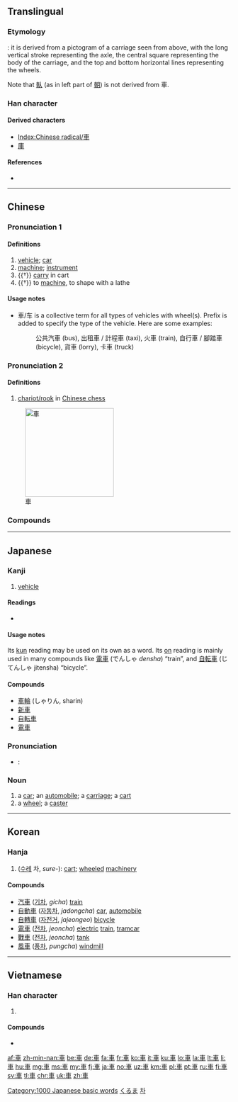 {{also|车|倝}}
==Translingual==
{{stroke order|strokes=7}}
{{stroke order|type=animate}}

===Etymology===
{{Han etyl}}
{{liushu|i}}: it is derived from a pictogram of a carriage seen from above, with the long vertical stroke representing the axle, the central square representing the body of the carriage, and the top and bottom horizontal lines representing the wheels.

Note that [[倝]] (as in left part of [[朝]]) is not derived from 車.

===Han character===
{{Han char|rn=159|rad=車|as=00|sn=7|four=50006|canj=JWJ}}

====Derived characters====
* [[Index:Chinese radical/車]]
* [[庫]]

====References====
* {{Han ref|kx=1239.010|dkj=38172|dj=1712.340|hdz=53511.010|uh=8ECA|ud=36554|bh=A8AE|bd=43182}}

----

==Chinese==
{{zh-forms|s=车}}

===Pronunciation 1===
{{zh-pron
|m=chē
|c=ce1
|mc=y
|oc=y
|h=pfs=chha
|mn=chhia
|w=1tsho
|ma=y
|cat=n,v
}}

====Definitions====
{{zh-hanzi}}

# [[vehicle]]; [[car]]
# [[machine]]; [[instrument]]
# {{†}} [[carry]] in cart
# {{†}} to [[machine]], to shape with a lathe

====Usage notes====
* 車/车 is a collective term for all types of vehicles with wheel(s). Prefix is added to specify the type of the vehicle. Here are some examples:
*: 公共汽車 (bus), 出租車 / 計程車 (taxi), 火車 (train), 自行車 / 腳踏車 (bicycle), 貨車 (lorry), 卡車 (truck)

===Pronunciation 2===
{{zh-pron
|m=jū
|c=geoi1
|h=pfs=ki
|mn=ki/ku
|w=1jy
|cat=n
}}

====Definitions====
{{zh-hanzi}}

# [[w:Chinese_chess#Chariot.2FRook|chariot/rook]] in [[w:Xiangqi|Chinese chess]]

[[Image:Xiangqi Chariot.png|200px|thumb|right|車]]

===Compounds===
{{der3
| {{zh-l|車把}}
| {{zh-l|車把勢}}
| {{zh-l|車幫}}
| {{zh-l|車廠}}
| {{zh-l|車場}}
| {{zh-l|車床}}
| {{zh-l|車次}}
| {{zh-l|車刀}}
| {{zh-l|車到山前必有路}}
| {{zh-l|車道}}
| {{zh-l|車道溝}}
| {{zh-l|車燈}}
| {{zh-l|車隊}}
| {{zh-l|車份兒}}
| {{zh-l|車夫}}
| {{zh-l|車工}}
| {{zh-l|車公里}}
| {{zh-l|車鉤}}
| {{zh-l|車軲轆}}
| {{zh-l|車軲轆話}}
| {{zh-l|車軲轆會}}
| {{zh-l|車禍}}
| {{zh-l|車技}}
| {{zh-l|車駕}}
| {{zh-l|車間}}
| {{zh-l|車間文學}}
| {{zh-l|車庫}}
| {{zh-l|車筐}}
| {{zh-l|車況}}
| {{zh-l|車老闆}}
| {{zh-l|車輛}}
| {{zh-l|車裂}}
| {{zh-l|車鈴}}
| {{zh-l|車流}}
| {{zh-l|車輪}}
| {{zh-l|車輪}}
| {{zh-l|車輪戰}}
| {{zh-l|車馬費}}
| {{zh-l|車門}}
| {{zh-l|車棚}}
| {{zh-l|車篷}}
| {{zh-l|車皮}}
| {{zh-l|車票}}
| {{zh-l|車前}}
| {{zh-l|車前子}}
| {{zh-l|車錢}}
| {{zh-l|車圈}}
| {{zh-l|車身}}
| {{zh-l|車手}}
| {{zh-l|車水馬龍}}
| {{zh-l|車速}}
| {{zh-l|車胎}}
| {{zh-l|車條}}
| {{zh-l|車頭}}
| {{zh-l|車瓦}}
| {{zh-l|車位}}
| {{zh-l|車廂}}
| {{zh-l|車箱}}
| {{zh-l|車削}}
| {{zh-l|車轅}}
| {{zh-l|車載鬥量}}
| {{zh-l|車閘}}
| {{zh-l|車站}}
| {{zh-l|車照}}
| {{zh-l|車轍}}
| {{zh-l|車軸}}
| {{zh-l|車主}}
| {{zh-l|車資}}
| {{zh-l|車子}}
| {{zh-l|車組}}
| {{zh-l|出租車}}
| {{zh-l|滑板車}}
| {{zh-l|滑行車}}
| {{zh-l|火車}}
| {{zh-l|機車}}
| {{zh-l|開車}}
| {{zh-l|摩托自行車}}
| {{zh-l|汽車}}
| {{zh-l|自行車}}
}}

{{zh-cat|Beginning}}

----

==Japanese==

===Kanji===
{{ja-kanji|grade=1}}

# [[vehicle]]

====Readings====
* {{ja-readings
|goon=[[しゃ]] (sha), [[こ]] (ko) {{qualifier|non-[[w:Jōyō kanji|Jōyō]] reading}}
|kanon=[[しゃ]] (sha), [[きょ]] (kyo) {{qualifier|non-[[w:Jōyō kanji|Jōyō]] reading}}
|kun=[[くるま]] (kuruma)}}

====Usage notes====
Its [[kun#Japanese|kun]] reading may be used on its own as a word. Its [[on#Japanese|on]] reading is mainly used in many compounds like [[電車]] (でんしゃ ''densha'') “train”, and [[自転車]] (じてんしゃ jitensha) “bicycle”.

====Compounds====
* [[車輪]] (しゃりん, sharin)
* [[新車]]
* [[自転車]]
* [[電車]]

===Pronunciation===
* {{ja-Common Accent}}: {{ja-accent-common|heiban|く|るま}}

===Noun===
{{ja-kanjitab|くるま|yomi=k}}
{{ja-noun|くるま|count=台}}

# a [[car]]; an [[automobile]]; a [[carriage]]; a [[cart]]
# a [[wheel]]; a [[caster]]

[[Category:1000 Japanese basic words]]
[[Category:ja:Machines|くるま]]

----

==Korean==

===Hanja===
{{ko-hanja|hangeul=[[차]], [[거]]|eumhun=수레|rv=cha, geo|mr=ch'a, kŏ|y=cha, ke}}

# ([[수레]] 차, ''sure-''): [[cart]]; [[wheel]]ed [[machinery]]

====Compounds====
* [[汽車]] ([[기차]], ''gicha'') [[train]]
* [[自動車]] ([[자동차]], ''jadongcha'') [[car]], [[automobile]]
* [[自轉車]] ([[자전거]], ''jajeongeo'') [[bicycle]]
* [[電車]] ([[전차]], ''jeoncha'') [[electric]] [[train]], [[tramcar]]
* [[戰車]] ([[전차]], ''jeoncha'') [[tank]]
* [[風車]] ([[풍차]], ''pungcha'') [[windmill]]

[[Category:Hanja readings|차]]

----

==Vietnamese==

===Han character===
{{vi-hantu|[[xa]], [[xe]], [[xơ]], [[se]], [[xế]], [[thạch]]}}

# {{defn|lang=vi|sort=車00}}

====Compounds====
* {{l|vi|車踏|tr=xe đạp}}

[[Category:CJKV radicals| ]]

[[af:車]]
[[zh-min-nan:車]]
[[be:車]]
[[de:車]]
[[fa:車]]
[[fr:車]]
[[ko:車]]
[[it:車]]
[[ku:車]]
[[lo:車]]
[[la:車]]
[[lt:車]]
[[li:車]]
[[hu:車]]
[[mg:車]]
[[ms:車]]
[[my:車]]
[[fj:車]]
[[ja:車]]
[[no:車]]
[[uz:車]]
[[km:車]]
[[pl:車]]
[[pt:車]]
[[ru:車]]
[[fi:車]]
[[sv:車]]
[[tl:車]]
[[chr:車]]
[[uk:車]]
[[zh:車]]